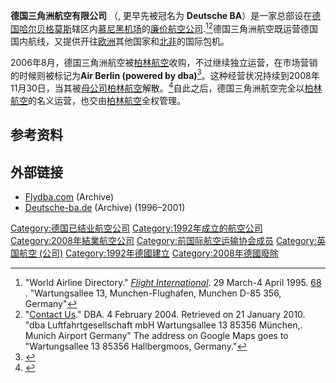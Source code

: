 {{Infobox Airline
| airline        = 德国三角洲航空 <br> DBA
| logo           = Dba B737-300 D-ADBQ.jpg
| logo_size      = 250px
| fleet_size     = 7 (2008)
| destinations   =
| IATA           = DI
| ICAO           = BAG
| callsign       = SPEEDWAY
| parent         = {{UK}} [[英国航空|英国航空]] （初期）<br> {{DEU}} [[柏林航空|柏林航空]] （后期）
| company_slogan =
| founded        = 1992年
| ceased         = 2008年
| headquarters   = {{DEU}} [[哈尔贝格莫斯|哈尔贝格莫斯]]
| key_people     = 
| hubs           = {{DEU}} [[慕尼黑机场|慕尼黑机场]] <br> {{DEU}} [[柏林-泰格尔奥托·利林塔尔机场|柏林-泰格尔奥托·利林塔尔机场]]
| secondary_hubs = 
| focus_cities   = 
| frequent_flyer = 
| lounge         = 
| alliance       = 
| website        = [http://web.archive.org/web/*/www.flydba.com/online/en/home/index.jsp?locale=en_GB Flydba.com/online/en/]
}}

'''德国三角洲航空有限公司''' （{{lang-de|DBA Luftfahrtgesellschaft mbH}}, 更早先被冠名为 '''Deutsche BA'''）是一家总部设在[[德国|德国]][[哈尔贝格莫斯|哈尔贝格莫斯]]辖区内[[慕尼黑机场|慕尼黑机场]]的[[廉价航空公司|廉价航空公司]].<ref>"World Airline Directory." ''[[Flight_International|Flight International]]''. 29 March-4 April 1995. [http://www.flightglobal.com/pdfarchive/view/1995/1995%20-%200869.html 68] {{Wayback|url=http://www.flightglobal.com/pdfarchive/view/1995/1995%20-%200869.html |date=20160305023111 }}. "Wartungsallee 13, Munchen-Flughafen, Munchen D-85 356, Germany"</ref><ref>"[https://web.archive.org/web/20040204014958/http://www.flydba.com/online/en/common/contact.html Contact Us]." DBA. 4 February 2004. Retrieved on 21 January 2010. "dba Luftfahrtgesellschaft mbH Wartungsallee 13 85356 München,. Munich Airport Germany" The address on Google Maps goes to "Wartungsallee 13 85356 Hallbergmoos, Germany."</ref>德国三角洲航空既运营德国国内航线，又提供开往[[欧洲|欧洲]]其他国家和[[北非|北非]]的国际包机。

2006年8月，德国三角洲航空被[[柏林航空|柏林航空]]收购，不过继续独立运营，在市场营销的时候则被标记为'''Air Berlin (powered by dba)'''<ref name="FI">{{cite news | title= Directory: World Airlines | work= [[Flight_International|Flight International]] | page= 72 | date= 2007-04-03}}</ref>。这种经营状况持续到2008年11月30日，当其被[[母公司|母公司]][[柏林航空|柏林航空]]解散。<ref name="aero.de">{{cite web |url=http://www.aero.de/news.php?varnewsid%3D7469 |accessdate=December 3, 2008 |deadurl=yes |archiveurl=https://web.archive.org/web/20090227140341/http://www.aero.de/news.php?varnewsid=7469 |archivedate=2009年2月27日 }}</ref>自此之后，德国三角洲航空完全以[[柏林航空|柏林航空]]的名义运营，也交由[[柏林航空|柏林航空]]全权管理。

==参考资料==
{{reflist}}

==外部链接==
{{Commonscat-inline|dba}}
*[http://web.archive.org/web/*/http://www.flydba.com Flydba.com] (Archive) {{de icon}}
*[http://web.archive.org/web/*/http://www.deutsche-ba.de Deutsche-ba.de] (Archive) {{de icon}} (1996–2001)

[[Category:德国已结业航空公司|Category:德国已结业航空公司]]
[[Category:1992年成立的航空公司|Category:1992年成立的航空公司]]
[[Category:2008年結業航空公司|Category:2008年結業航空公司]]
[[Category:前国际航空运输协会成员|Category:前国际航空运输协会成员]]
[[Category:英国航空_(公司)|Category:英国航空 (公司)]]
[[Category:1992年德國建立|Category:1992年德國建立]]
[[Category:2008年德國廢除|Category:2008年德國廢除]]